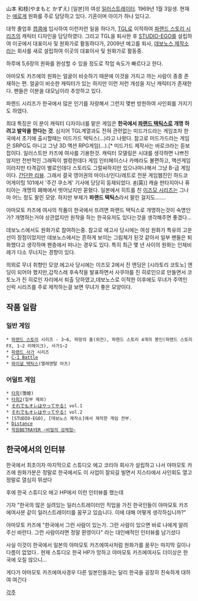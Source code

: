 山本 和枝(やまもと かずえ)
[일본]의 여성 [[일러스트레이터]]. 1969년 1월 3일생. 현재는 [[에로게]] 원화를 주로 담당하고 있다. 기혼이며 아이가 하나 있다고.

대학 졸업후 [[캡콤]]에 입사하여 이런저런 일을 하다가, [[TGL]]로 이적하여 [[파랜드 스토리 시리즈]]의 캐릭터 디자인을 담당하였다. 그리고 TGL을 퇴사한 후 [[STUDIO-EGO]]를 설립하여 이곳에서 대표이사 및 원화가로 활동하다가, 2009년 에고를 퇴사, [[데보노스 제작소]]라는 회사를 새로 설립하여 이곳의 대표이사 및 원화가로 활동중.

하루에 5,6장의 원화를 완성할 수 있을 정도로 작업 속도가 빠르다고 한다.

야마모토 카즈에의 원화는 얼굴이 비슷하기 때문에 이것을 가지고 까는 사람이 종종 존재하는 편. 얼굴이 비슷한 캐릭터가 있는 하지만 이런 저런 개성을 지닌 캐릭터가 존재한다. 팬들은 이분을 대모님이라 추앙하고 있다.

파랜드 시리즈가 한국에서 많은 인기를 자랑해서 그런지 몇번 방한하여 사인회를 가지기도 하였다.

최대 특징은 이 분이 캐릭터 디자이너를 맡은 게임은 '''한국에서 [[파랜드 택틱스]]로 개명 하려고 발악을 한다는 것'''. 
심지어 TGL계열과도 전혀 관련없는 미드가드라는 게임조차 한국에서 초기에 출시할때는 미드가드 택틱스(...)라고 나왔다. 참고로 미드가드라는 게임은 SRPG도 아니고 그냥 3D 액션 RPG게임(...).[* 미드가드 제작사는 바로크라는 듣보잡이다. 일러스트만 카즈에 여사를 기용한것. 캐릭터 모델링은 시대를 생각하면 나쁘진 않지만 전반적인 그래픽이 썰렁한데다 게임 인터페이스나 카메라도 불편하고, 액션게임이라지만 타격감이 별로인데다 스토리도 그럴싸하지만 있으나마나해서 그냥 B-급 게임이다. [http://refhide.com/?http://blog.naver.com/rocjf1682/60162680706 간단한 리뷰]. 그래서 결국 영어권의 마이너/인디/레트로 전문 게임웹진인 하드코어게이밍 101에서 '주간 쿠소게' 기사에 당당히 등재되었다. [http://www.hardcoregaming101.net/kusoge/kusoge-midgard.htm #](英)]
캐슬 판타지아나 퓨티아는 개명의 폐해에서 벗어났지만 묻혔다. 일본에서 히트를 친 [[이즈모 시리즈]]는 그나마 어느 정도 팔린 모양. 하지만 부제가 '''파랜드 택틱스'''라서 팔린 걸지도……. 

야마모토 카즈에 여사의 작품이 한국에서 뜨려면 파랜드 택틱스로 개명하는것이 숙명인가? 개명하는거야 상관없지만 원작을 하는 한국유저도 있다는것을 생각해주면 좋겠다...

데보노스에서도 원화가로 참여하는중. 참고로 에고사 당시에는 여성 원화가 특유의 고운 선이 장점이었지만 데보노스에서는 흔하게 보이는 그림체가 된것 같아서 일부 팬들은 퇴화했다고 생각하며 팬층에서 떠나는 경우도 있다. 특히 최근 몇 년 사이의 원화는 인체비례가 다소 무너지는 경향이 있다.

의외로 무녀 취향인 모양.에고사 당시에는 이즈모 2에서 진 엔딩은 [시라토리 코토노] 엔딩이 되어야 했지만,갑작스레 후속작을 발표하면서 사쿠야를 진 히로인으로 만들면서 코토노가 진 히로인 자리에서 퇴출 당하였고,데보노스로 이적한 이후에도 무녀가 주역인 신락 시리즈를 주로 제작하는걸 보면 무녀가 좋은 모양이다.

== 작품 일람 ==
=== 일반 게임 ===
 * [[파랜드 스토리]] 시리즈 - 3~6, 파망의 춤(외전), 파랜드 스토리 4개의 봉인(파랜드 스토리FX, 1~2 리메이크), 사가1~2
 * [[파랜드 사가]] 시리즈
 * [[C-1 Battle]]
 * [[파이널 택틱스]](엘레멘탈 아츠)

=== 어덜트 게임 ===
 * [[타희]](堕姫)
 * [[타희2]](일부 제외)
 * [[それでもオレはやってやる!]] vol.1
 * [[それでもオレはやってやる!]] vol.2
 * [STUDIO-EGO], [데보노스 제작소]에서 제작한 게임 전부.
 * [[Distance]]
 * [[학원BETRAYER ~비밀의 성체험~]]


== 한국에서의 인터뷰 ==

한국에서 최초이자 마지막으로 스튜디오 에고 코리아 회사가 설립하고 나서 야마모토 카즈에 원화가분은 정말로 한국에서도 이 사업이 잘되길 빌면서 지스타에서 사인회도 열고 정말로 열심히 뛰셨다

후에 한국 스튜디오 에고 HP에서 이런 인터뷰를 했는데

기자 "한국의 많은 실려있는 일러스트레이터인 직업을 가진 한국인들이 야마모토 카즈에여사분 같이 일러스트레이터를 꿈꾸고 있습니다. 이에 대해 어떻게 생각하십니까?"

야마모토 카즈에 "한국에서 그런 사람이 있는가. 그런 사람이 있으면 바로 나에게 알려주신 바란다. 그런 사람이라면 정말 환영이다" 라는 대인배적인 인터뷰를 남기셨다

사실 이것이 한국에서 일본의 야마모토 카즈에여사처럼 원화가를 꿈꾸는 마지막 길이나 다름이 없었다.. 현재 스튜디오 한국 HP가 망하고 야마모토 카즈에여사도 더이상은 한국에 오질 않으니...

게다가 야마모토 카즈에여사경우 다른 일본인들과는 달리 한국을 굉장히 친숙하게 대하여 여긴다

[[각주]]
